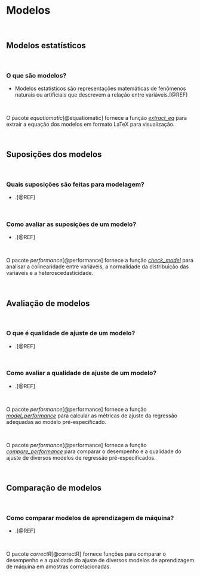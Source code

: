 # **Modelos**

<br>

## Modelos estatísticos

<br>

### O que são modelos?

-   Modelos estatísticos são representações matemáticas de fenômenos naturais ou artificiais que descrevem a relação entre variáveis.[@REF]

<br>

::: {.infobox .Rlogo data-latex="{images/Rlogo}"}
O pacote *equatiomatic*[@equatiomatic] fornece a função [*extract_eq*](https://www.rdocumentation.org/packages/equatiomatic/versions/0.3.1/topics/extract_eq) para extrair a equação dos modelos em formato LaTeX para visualização.
:::

<br>

## Suposições dos modelos

<br>

### Quais suposições são feitas para modelagem?

-   .[@REF]

<br>

### Como avaliar as suposições de um modelo?

-   .[@REF]

<br>

::: {.infobox .Rlogo data-latex="{images/Rlogo}"}
O pacote *performance*[@performance] fornece a função [*check_model*](https://www.rdocumentation.org/packages/performance/versions/0.10.4/topics/check_model) para analisar a colinearidade entre variáveis, a normalidade da distribuição das variáveis e a heteroscedasticidade.
:::

<br>

## Avaliação de modelos

<br>

### O que é qualidade de ajuste de um modelo?

-   .[@REF]

<br>

### Como avaliar a qualidade de ajuste de um modelo?

-   .[@REF]

<br>

::: {.infobox .Rlogo data-latex="{images/Rlogo}"}
O pacote *performance*[@performance] fornece a função [*model_performance*](https://www.rdocumentation.org/packages/performance/versions/0.10.4/topics/model_performance) para calcular as métricas de ajuste da regressão adequadas ao modelo pré-especificado.
:::

<br>

::: {.infobox .Rlogo data-latex="{images/Rlogo}"}
O pacote *performance*[@performance] fornece a função [*compare_performance*](https://www.rdocumentation.org/packages/performance/versions/0.10.4/topics/compare_performance) para comparar o desempenho e a qualidade do ajuste de diversos modelos de regressão pré-especificados.
:::

<br>

## Comparação de modelos

<br>

### Como comparar modelos de aprendizagem de máquina?

-   .[@REF]

<br>

::: {.infobox .Rlogo data-latex="{images/Rlogo}"}
O pacote *correctR*[@correctR] fornece funções para comparar o desempenho e a qualidade do ajuste de diversos modelos de aprendizagem de máquina em amostras correlacionadas.
:::

<br>
